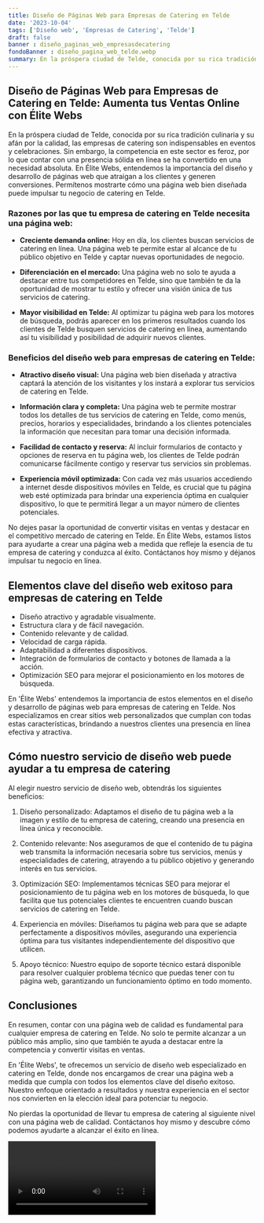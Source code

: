 ```yaml
---
title: Diseño de Páginas Web para Empresas de Catering en Telde
date: '2023-10-04'
tags: ['Diseño web', 'Empresas de Catering', 'Telde']
draft: false
banner : diseño_paginas_web_empresasdecatering
fondoBanner : diseño_pagina_web_telde.webp
summary: En la próspera ciudad de Telde, conocida por su rica tradición culinaria y su afán por la calidad, las empresas de catering son indispensables en eventos y celebraciones. Sin embargo, la competencia en este sector es feroz, por lo que contar con una presencia sólida en línea se ha convertido en una necesidad absoluta. En Élite Webs, entendemos la importancia del diseño y desarrollo de páginas web que atraigan a los clientes y generen conversiones. Permítenos mostrarte cómo una página web bien diseñada puede impulsar tu negocio de catering en Telde.
---
```


## Diseño de Páginas Web para Empresas de Catering en Telde: Aumenta tus Ventas Online con Élite Webs

En la próspera ciudad de Telde, conocida por su rica tradición culinaria y su afán por la calidad, las empresas de catering son indispensables en eventos y celebraciones. Sin embargo, la competencia en este sector es feroz, por lo que contar con una presencia sólida en línea se ha convertido en una necesidad absoluta. En Élite Webs, entendemos la importancia del diseño y desarrollo de páginas web que atraigan a los clientes y generen conversiones. Permítenos mostrarte cómo una página web bien diseñada puede impulsar tu negocio de catering en Telde.

### Razones por las que tu empresa de catering en Telde necesita una página web:

- **Creciente demanda online:** Hoy en día, los clientes buscan servicios de catering en línea. Una página web te permite estar al alcance de tu público objetivo en Telde y captar nuevas oportunidades de negocio.

- **Diferenciación en el mercado:** Una página web no solo te ayuda a destacar entre tus competidores en Telde, sino que también te da la oportunidad de mostrar tu estilo y ofrecer una visión única de tus servicios de catering.

- **Mayor visibilidad en Telde:** Al optimizar tu página web para los motores de búsqueda, podrás aparecer en los primeros resultados cuando los clientes de Telde busquen servicios de catering en línea, aumentando así tu visibilidad y posibilidad de adquirir nuevos clientes.

### Beneficios del diseño web para empresas de catering en Telde:

- **Atractivo diseño visual:** Una página web bien diseñada y atractiva captará la atención de los visitantes y los instará a explorar tus servicios de catering en Telde.

- **Información clara y completa:** Una página web te permite mostrar todos los detalles de tus servicios de catering en Telde, como menús, precios, horarios y especialidades, brindando a los clientes potenciales la información que necesitan para tomar una decisión informada.

- **Facilidad de contacto y reserva:** Al incluir formularios de contacto y opciones de reserva en tu página web, los clientes de Telde podrán comunicarse fácilmente contigo y reservar tus servicios sin problemas.

- **Experiencia móvil optimizada:** Con cada vez más usuarios accediendo a internet desde dispositivos móviles en Telde, es crucial que tu página web esté optimizada para brindar una experiencia óptima en cualquier dispositivo, lo que te permitirá llegar a un mayor número de clientes potenciales.

No dejes pasar la oportunidad de convertir visitas en ventas y destacar en el competitivo mercado de catering en Telde. En Élite Webs, estamos listos para ayudarte a crear una página web a medida que refleje la esencia de tu empresa de catering y conduzca al éxito. Contáctanos hoy mismo y déjanos impulsar tu negocio en línea.

<GifSeo />

<Cta />

## Elementos clave del diseño web exitoso para empresas de catering en Telde

- Diseño atractivo y agradable visualmente.
- Estructura clara y de fácil navegación.
- Contenido relevante y de calidad.
- Velocidad de carga rápida.
- Adaptabilidad a diferentes dispositivos.
- Integración de formularios de contacto y botones de llamada a la acción.
- Optimización SEO para mejorar el posicionamiento en los motores de búsqueda.

En 'Élite Webs' entendemos la importancia de estos elementos en el diseño y desarrollo de páginas web para empresas de catering en Telde. Nos especializamos en crear sitios web personalizados que cumplan con todas estas características, brindando a nuestros clientes una presencia en línea efectiva y atractiva.

## Cómo nuestro servicio de diseño web puede ayudar a tu empresa de catering

Al elegir nuestro servicio de diseño web, obtendrás los siguientes beneficios:

1. Diseño personalizado: Adaptamos el diseño de tu página web a la imagen y estilo de tu empresa de catering, creando una presencia en línea única y reconocible.

2. Contenido relevante: Nos aseguramos de que el contenido de tu página web transmita la información necesaria sobre tus servicios, menús y especialidades de catering, atrayendo a tu público objetivo y generando interés en tus servicios.

3. Optimización SEO: Implementamos técnicas SEO para mejorar el posicionamiento de tu página web en los motores de búsqueda, lo que facilita que tus potenciales clientes te encuentren cuando buscan servicios de catering en Telde.

4. Experiencia en móviles: Diseñamos tu página web para que se adapte perfectamente a dispositivos móviles, asegurando una experiencia óptima para tus visitantes independientemente del dispositivo que utilicen.

5. Apoyo técnico: Nuestro equipo de soporte técnico estará disponible para resolver cualquier problema técnico que puedas tener con tu página web, garantizando un funcionamiento óptimo en todo momento.

## Conclusiones

En resumen, contar con una página web de calidad es fundamental para cualquier empresa de catering en Telde. No solo te permite alcanzar a un público más amplio, sino que también te ayuda a destacar entre la competencia y convertir visitas en ventas.

En 'Élite Webs', te ofrecemos un servicio de diseño web especializado en catering en Telde, donde nos encargamos de crear una página web a medida que cumpla con todos los elementos clave del diseño exitoso. Nuestro enfoque orientado a resultados y nuestra experiencia en el sector nos convierten en la elección ideal para potenciar tu negocio.

No pierdas la oportunidad de llevar tu empresa de catering al siguiente nivel con una página web de calidad. Contáctanos hoy mismo y descubre cómo podemos ayudarte a alcanzar el éxito en línea.

<Video />

<CtaBot job='Empresas de Catering' city='Telde'/>

<Gmaps query='Telde+españa+maps' />